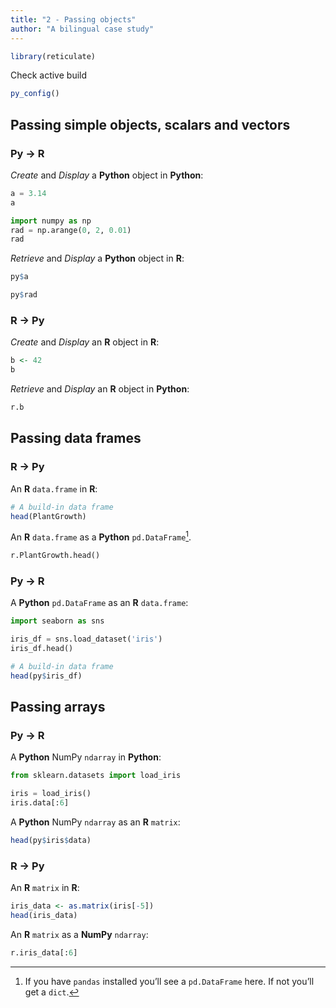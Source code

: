 ```yaml
---
title: "2 - Passing objects"
author: "A bilingual case study"
---
```


```r
library(reticulate)
```

Check active build

```r
py_config()
```

## Passing simple objects, scalars and vectors

### Py -> R 

_Create_ and _Display_ a **Python** object in **Python**:

```python
a = 3.14
a

import numpy as np
rad = np.arange(0, 2, 0.01)
rad
```

_Retrieve_ and _Display_ a **Python** object in **R**:

```r
py$a
```

```r
py$rad
```

### R -> Py 

_Create_ and _Display_ an **R** object in **R**:

```r
b <- 42
b
```

_Retrieve_ and _Display_ an **R** object in **Python**:

```python
r.b
```

## Passing data frames

### R -> Py 

An **R** `data.frame` in **R**:

```r

# A build-in data frame
head(PlantGrowth)
```

An **R** `data.frame` as a **Python** `pd.DataFrame`^[If you have `pandas` installed you'll see a `pd.DataFrame` here. If not you'll get a `dict`.].

```python

r.PlantGrowth.head()
```

### Py -> R 

A **Python** `pd.DataFrame` as an **R** `data.frame`:

```python
import seaborn as sns

iris_df = sns.load_dataset('iris')
iris_df.head()
```

```r
# A build-in data frame
head(py$iris_df)
```

## Passing arrays

### Py -> R 

A **Python** NumPy `ndarray` in **Python**:

```python
from sklearn.datasets import load_iris

iris = load_iris()
iris.data[:6]
```

A **Python** NumPy `ndarray` as an **R** `matrix`:

```r
head(py$iris$data)
```

### R -> Py 

An **R** `matrix` in **R**:

```r
iris_data <- as.matrix(iris[-5])
head(iris_data)
```

An **R** `matrix` as a **NumPy** `ndarray`:

```python
r.iris_data[:6]
```

